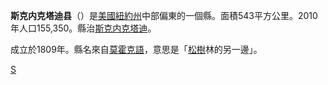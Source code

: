 {{noteTA
|T=zh-hans:斯克内克塔迪县 (纽约州); zh-hant:斯克奈塔第縣 (紐約州); zh-tw:斯克內塔第郡 (紐約州);
|1=zh-hans:斯克内克塔迪; zh-hant:斯克奈塔第; zh-tw:斯克內塔第;
|2=zh-hans:县;zh-hk:縣;zh-tw:郡;
}}

{{Infobox U.S. County|
 county  = 斯克內克塔迪縣|
 state = 紐約州 |
 en county  = Schenectady County|
 en state = New York |
 seal = |
 map = Map of New York highlighting Schenectady County.svg |
 map size = 225|
 founded = 1809年|
 seat = [[斯克内克塔迪_(纽约州)|斯克内克塔迪]] | 
 area_total_sq_mi =210 |
 area_land_sq_mi =206 |
 area_water_sq_mi =4 |
 area percentage = 1.68% |
 census yr = 2010|
 pop = 155,350 |
 density_km2 =275|
 web = www.schenectadycounty.com |
|}}
'''斯克内克塔迪县'''（{{lang-en|Schenectady County}}）是[[美國|美國]][[紐約州|紐約州]]中部偏東的一個縣。面積543平方公里。2010年人口155,350。縣治[[斯克内克塔迪_(纽约州)|斯克内克塔迪]]。

成立於1809年。縣名來自[[莫霍克人|莫霍克語]]，意思是「[[松樹|松樹]]林的另一邊」。
{{New York}}
{{NewYork-stub}}

[[Category:紐約州行政區劃|S]]